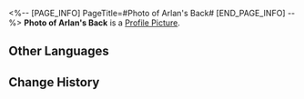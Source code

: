 <%-- [PAGE_INFO]
PageTitle=#Photo of Arlan's Back#
[END_PAGE_INFO] --%>
{{Item Infobox
|id          = 140138
|image       = Item Photo of Arlan's Back.png
|type        = Mission Item
|invCategory = Missions
|rarity      = 3
|effect      = 
|description = A photo of Arlan's back as he heads to the suspicious crystal on his own to investigate. The determination in his steps is obvious.
}}
{{Description|''"Brother is definitely a bear amongst horses! His figure is so cool!"''}}
'''Photo of Arlan's Back''' is a [[Profile Picture]].

==Other Languages==
{{Other Languages
|en   = Photo of Arlan's Back
|zhs  = 阿兰背影的照片
|zht  = 阿蘭背影的照片
|ja   = アーランの後ろ姿の写真
|ko   = 아를란의 뒷모습 사진
|es   = Foto de Arlan de espaldas
|fr   = Photo d'Arlan de dos
|ru   = Фото спины Арлана
|th   = ภาพแผ่นหลังของ Arlan
|vi   = Ảnh Bóng Lưng Của Arlan
|de   = Foto von Arlans Rücken
|id   = Foto Punggung Arlan
|pt   = Foto das Costas de Arlan
}}

==Change History==
{{Change History|1.0}}